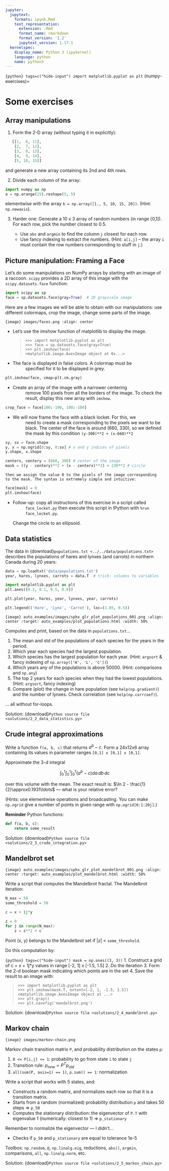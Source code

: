 ```yaml
---
jupyter:
  jupytext:
    formats: ipynb,Rmd
    text_representation:
      extension: .Rmd
      format_name: rmarkdown
      format_version: '1.2'
      jupytext_version: 1.17.1
  kernelspec:
    display_name: Python 3 (ipykernel)
    language: python
    name: python3
---
```


```{python} tags=c("hide-input")
import matplotlib.pyplot as plt
```
(numpy-exercises)=

# Some exercises

## Array manipulations

1. Form the 2-D array (without typing it in explicitly):

```python
   [[1,  6, 11],
    [2,  7, 12],
    [3,  8, 13],
    [4,  9, 14],
    [5, 10, 15]]
```

   and generate a new array containing its 2nd and 4th rows.

2. Divide each column of the array:

```python
import numpy as np
a = np.arange(25).reshape(5, 5)
```

   elementwise with the array `b = np.array([1., 5, 10, 15, 20])`.
   (Hint: `np.newaxis`).

3. Harder one: Generate a 10 x 3 array of random numbers (in range [0,1]).
   For each row, pick the number closest to 0.5.

   - Use `abs` and `argmin` to find the column `j` closest for
     each row.
   - Use fancy indexing to extract the numbers. (Hint: `a[i,j]` --
     the array `i` must contain the row numbers corresponding to stuff in
     `j`.)

## Picture manipulation: Framing a Face

Let's do some manipulations on NumPy arrays by starting with an image
of a raccoon. `scipy` provides a 2D array of this image with the
`scipy.datasets.face` function:

```python
import scipy as sp
face = sp.datasets.face(gray=True)  # 2D grayscale image
```

Here are a few images we will be able to obtain with our manipulations:
use different colormaps, crop the image, change some parts of the image.

```{image} images/faces.png
:align: center
```

- Let's use the imshow function of matplotlib to display the image.

  > ```pycon
  > >>> import matplotlib.pyplot as plt
  > >>> face = sp.datasets.face(gray=True)
  > >>> plt.imshow(face)
  > <matplotlib.image.AxesImage object at 0x...>
  > ```

- The face is displayed in false colors. A colormap must be
  : specified for it to be displayed in grey.

```python
plt.imshow(face, cmap=plt.cm.gray)
```

- Create an array of the image with a narrower centering
  : remove 100 pixels from all the borders of the image. To check the result,
    display this new array with `imshow`.

```python
crop_face = face[100:-100, 100:-100]
```

- We will now frame the face with a black locket. For this, we
  : need to create a mask corresponding to the pixels we want to be
    black. The center of the face is around (660, 330), so we defined
    the mask by this condition `(y-300)**2 + (x-660)**2`

```python
sy, sx = face.shape
y, x = np.ogrid[0:sy, 0:sx] # x and y indices of pixels
y.shape, x.shape
```

```python
centerx, centery = (660, 300) # center of the image
mask = ((y - centery)**2 + (x - centerx)**2) > 230**2 # circle
```

    then we assign the value 0 to the pixels of the image corresponding
    to the mask. The syntax is extremely simple and intuitive:

```python
face[mask] = 0
plt.imshow(face)
```

- Follow-up: copy all instructions of this exercise in a script called
  : `face_locket.py` then execute this script in IPython with `%run
    face_locket.py`.

    Change the circle to an ellipsoid.

## Data statistics

The data in {download}`populations.txt <../../data/populations.txt>`
describes the populations of hares and lynxes (and carrots) in
northern Canada during 20 years:

```python
data = np.loadtxt('data/populations.txt')
year, hares, lynxes, carrots = data.T  # trick: columns to variables
```

```python
import matplotlib.pyplot as plt
plt.axes([0.2, 0.1, 0.5, 0.8])
```

```python
plt.plot(year, hares, year, lynxes, year, carrots)
```

```python
plt.legend(('Hare', 'Lynx', 'Carrot'), loc=(1.05, 0.5))
```

```{image} auto_examples/images/sphx_glr_plot_populations_001.png
:align: center
:target: auto_examples/plot_populations.html
:width: 50%
```

Computes and print, based on the data in `populations.txt`...

1. The mean and std of the populations of each species for the years
   in the period.
2. Which year each species had the largest population.
3. Which species has the largest population for each year.
   (Hint: `argsort` & fancy indexing of
   `np.array(['H', 'L', 'C'])`)
4. Which years any of the populations is above 50000.
   (Hint: comparisons and `np.any`)
5. The top 2 years for each species when they had the lowest
   populations. (Hint: `argsort`, fancy indexing)
6. Compare (plot) the change in hare population (see
   `help(np.gradient)`) and the number of lynxes. Check correlation
   (see `help(np.corrcoef)`).

... all without for-loops.

Solution: {download}`Python source file <solutions/2_2_data_statistics.py>`

## Crude integral approximations

Write a function `f(a, b, c)` that returns $a^b - c$. Form
a 24x12x6 array containing its values in parameter ranges `[0,1] x
[0,1] x [0,1]`.

Approximate the 3-d integral

$$
\int_0^1\int_0^1\int_0^1(a^b-c)da\,db\,dc
$$

over this volume with the mean. The exact result is: $\ln 2 -
\frac{1}{2}\approx0.1931\ldots$ --- what is your relative error?

(Hints: use elementwise operations and broadcasting.
You can make `np.ogrid` give a number of points in given range
with `np.ogrid[0:1:20j]`.)

**Reminder** Python functions:

```python
def f(a, b, c):
    return some_result
```

Solution: {download}`Python source file <solutions/2_3_crude_integration.py>`

## Mandelbrot set

```{image} auto_examples/images/sphx_glr_plot_mandelbrot_001.png
:align: center
:target: auto_examples/plot_mandelbrot.html
:width: 50%
```

Write a script that computes the Mandelbrot fractal. The Mandelbrot
iteration:

```python
N_max = 50
some_threshold = 50

c = x + 1j*y

z = 0
for j in range(N_max):
    z = z**2 + c
```

Point (x, y) belongs to the Mandelbrot set if $|z|$ \<
`some_threshold`.

Do this computation by:

```{python} tags=c("hide-input")
mask = np.ones((3, 3))
```
1. Construct a grid of c = x + 1j\*y values in range [-2, 1] x [-1.5, 1.5]
2. Do the iteration
3. Form the 2-d boolean mask indicating which points are in the set
4. Save the result to an image with:

> ```pycon
> >>> import matplotlib.pyplot as plt
> >>> plt.imshow(mask.T, extent=[-2, 1, -1.5, 1.5])
> <matplotlib.image.AxesImage object at ...>
> >>> plt.gray()
> >>> plt.savefig('mandelbrot.png')
> ```

Solution: {download}`Python source file <solutions/2_4_mandelbrot.py>`

## Markov chain

```{image} images/markov-chain.png
```

Markov chain transition matrix `P`, and probability distribution on
the states `p`:

1. `0 <= P[i,j] <= 1`: probability to go from state `i` to state `j`
2. Transition rule: $p_{new} = P^T p_{old}$
3. `all(sum(P, axis=1) == 1)`, `p.sum() == 1`: normalization

Write a script that works with 5 states, and:

- Constructs a random matrix, and normalizes each row so that it
  is a transition matrix.
- Starts from a random (normalized) probability distribution
  `p` and takes 50 steps => `p_50`
- Computes the stationary distribution: the eigenvector of `P.T`
  with eigenvalue 1 (numerically: closest to 1) => `p_stationary`

Remember to normalize the eigenvector --- I didn't...

- Checks if `p_50` and `p_stationary` are equal to tolerance 1e-5

Toolbox: `np.random`, `@`, `np.linalg.eig`,
reductions, `abs()`, `argmin`, comparisons, `all`,
`np.linalg.norm`, etc.

Solution: {download}`Python source file <solutions/2_5_markov_chain.py>`